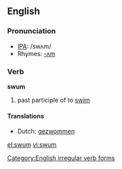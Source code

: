 ==English==
===Pronunciation===
*[[w:IPA|IPA]]: /swʌm/
*Rhymes: [[Rhymes:English:-ʌm|-ʌm]]

===Verb===
'''swum'''

# past participle of to [[swim]]

====Translations====
*Dutch: [[gezwommen]]

[[Category:English irregular verb forms]]

[[el:swum]]
[[vi:swum]]